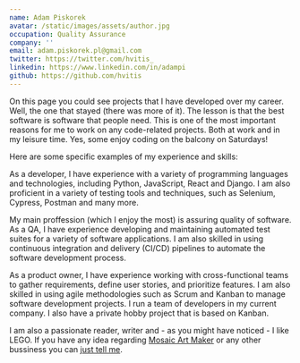 ```yaml
---
name: Adam Piskorek
avatar: /static/images/assets/author.jpg
occupation: Quality Assurance
company: ''
email: adam.piskorek.pl@gmail.com
twitter: https://twitter.com/hvitis_
linkedin: https://www.linkedin.com/in/adampi
github: https://github.com/hvitis
---
```



On this page you could see projects that I have developed over my career. Well, the one that stayed (there was more of it). The lesson is that the best software is software that people need. This is one of the most important reasons for me to work on any code-related projects. Both at work and in my leisure time. Yes, some enjoy coding on the balcony on Saturdays!

Here are some specific examples of my experience and skills:

As a developer, I have experience with a variety of programming languages and technologies, including Python, JavaScript, React and Django. I am also proficient in a variety of testing tools and techniques, such as Selenium, Cypress, Postman and many more.

My main proffession (which I enjoy the most) is assuring quality of software. As a QA, I have experience developing and maintaining automated test suites for a variety of software applications. I am also skilled in using continuous integration and delivery (CI/CD) pipelines to automate the software development process.

As a product owner, I have experience working with cross-functional teams to gather requirements, define user stories, and prioritize features. I am also skilled in using agile methodologies such as Scrum and Kanban to manage software development projects. I run a team of developers in my current company. I also have a private hobby project that is based on Kanban.

I am also a passionate reader, writer and - as you might have noticed - I like LEGO. If you have any idea regarding [Mosaic Art Maker](/mosaic-art-maker) or any other bussiness you can [just tell me](/contact).


